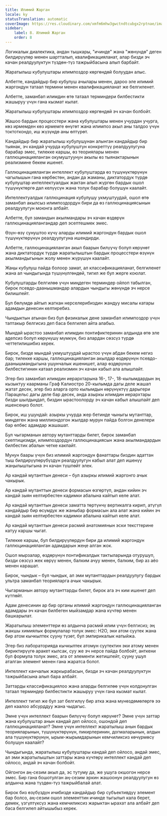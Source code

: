 ```yaml
---
title: Илимий Жарган
locale: ky
statusTranslation: automatic
coverImage: https://res.cloudinary.com/xmfm6mhw3gwctndtcubgx2rptnae/image/upload/v1741354419/small_cover_la_gran_rebelion_28716e29d2.webp
sidebar:
    label: 8. Илимий Жарган
    order: 8
---
```

Логикалык диалектика, андан тышкары, "ичинде" жана "жөнүндө" деген билдирүүлөр менен шартталып, квалификацияланат, алар бизди эч качан реалдуулуктун түздөн-түз тажрыйбасына алып барбайт.

Жаратылыш кубулуштары илимпоздор көргөндөй болуудан алыс.

Албетте, кандайдыр бир кубулуш ачылары менен, дароо эле илимий жаргондун татаал термини менен квалификацияланат же белгиленет.

Албетте, заманбап илимдин өтө татаал терминдери билбестикти жашыруу үчүн гана кызмат кылат.

Жаратылыш кубулуштары илимпоздор көргөндөй эч качан болбойт.

Жашоо бардык процесстери жана кубулуштары менен учурдан учурга, көз ирмемден көз ирмемге өнүгөт жана илимпоз акыл аны талдоо үчүн токтоткондо, иш жүзүндө аны өлтүрөт.

Кандайдыр бир жаратылыш кубулушунан алынган кандайдыр бир тыянак, эч кандай учурда кубулуштун конкреттүү реалдуулугуна барабар эмес, тилекке каршы, өз теориялары менен галлюцинацияланган окумуштуунун акылы өз тыянактарынын реализмине бекем ишенет.

Галлюцинацияланган интеллект кубулуштарда өз түшүнүктөрүнүн чагылышын гана көрбөстөн, андан да жаманы, диктатордук түрдө кубулуштар интеллектуалдык жактан алып жүргөн бардык ошол түшүнүктөргө дал келүүсүн жана толук барабар болушун каалайт.

Интеллектуалдык галлюцинация кубулушу укмуштуудай, ошол өтө заманбап акылсыз илимпоздордун бири да өз галлюцинациясынын реалдуулугун моюнга албайт.

Албетте, бул замандын акылмандары эч качан өздөрүн галлюцинациялангандар деп эсептешмек эмес.

Өзүн-өзү сунуштоо күчү аларды илимий жаргондун бардык ошол түшүнүктөрүнүн реалдуулугуна ишендирди.

Албетте, галлюцинацияланган акыл баарын билүүчү болуп көрүнөт жана диктатордук түрдө жаратылыштын бардык процесстери өзүнүн акылмандыгынын жолу менен жүрүшүн каалайт.

Жаңы кубулуш пайда болоор замат, ал классификацияланат, белгиленет жана ал чындыгында түшүнүлгөндөй, тигил же бул жерге коюлат.

Кубулуштарды белгилөө үчүн миңдеген терминдер ойлоп табылган, бирок псевдо-даанышмандар алардын чындыгы жөнүндө эч нерсе билишпейт.

Бул бөлүмдө айтып жаткан нерселерибиздин жандуу мисалы катары адамдын денесин келтиребиз.

Чындыктын атынан биз бул физикалык дене заманбап илимпоздор үчүн таптакыр белгисиз деп баса белгилеп айта алабыз.

Мындай ырастоо заманбап илимдин понтификтеринин алдында өтө эле адепсиз болуп көрүнүшү мүмкүн, биз алардан сөзсүз түрдө четтетилишибиз керек.

Бирок, бизде мындай укмуштуудай ырастоо үчүн абдан бекем негиз бар; тилекке каршы, галлюцинацияланган акылдар өздөрүнүн псевдо-даанышмандыгына ушунчалык ишенишет, алар өздөрүнүн билбестигинин катаал реализмин эч качан кабыл ала алышпайт.

Эгер биз заманбап илимдин иерархтарына 16-, 17-, 18-кылымдардын эң кызыктуу каарманы Граф Калиостро 20-кылымда дагы деле жашап жатат десек, эгер биз аларга орто кылымдын көрүнүктүү дарыгери Парацельс дагы деле бар десек, анда азыркы илимдин иерархтары бизди шылдыңдап, биздин ырастоолорду эч качан кабыл алышпайт деп ишенсеңиз болот.

Бирок, иш ушундай: азыркы учурда жер бетинде чыныгы мутанттар, миңдеген жана миллиондогон жылдар мурун пайда болгон денелери бар өлбөс адамдар жашашат.

Бул чыгарманын автору мутанттарды билет, бирок заманбап скептицизмди, илимпоздордун галлюцинациясын жана акылмандардын билбестик абалын четке какпайт.

Мунун баары үчүн биз илимий жаргондун фанаттары биздин адаттан тыш билдирүүлөрүбүздүн реалдуулугун кабыл алат деп ишенүү жаңылыштыгына эч качан түшпөйт элек.

Ар кандай мутанттын денеси – бул азыркы илимий жаргонго ачык чакырык.

Ар кандай мутанттын денеси формасын өзгөртүп, андан кийин эч кандай зыян келтирбестен кадимки абалына кайтып келе алат.

Ар кандай мутанттын денеси заматта төртүнчү вертикалга кирип, атүгүл кандайдыр бир өсүмдүк же жаныбар формасын ала алат жана кийин эч кандай зыян келтирбестен кадимки абалына кайтып келе алат.

Ар кандай мутанттын денеси расмий анатомиянын эски тексттерине катуу каршы чыгат.

Тилекке каршы, бул билдирүүлөрдүн бири да илимий жаргондун галлюцинацияланган адамдарын жеңе алган жок.

Ошол мырзалар, өздөрүнүн понтификалдык тактыларында отурушуп, бизди сөзсүз жек көрүү менен, балким ачуу менен, балким, бир аз аёо менен карашат.

Бирок, чындык – бул чындык, ал эми мутанттардын реалдуулугу бардык ультра заманбап теорияларга ачык чакырык.

Чыгарманын автору мутанттарды билет, бирок ага эч ким ишенет деп күтпөйт.

Адам денесинин ар бир органы илимий жаргондун галлюцинацияланган адамдары эч качан билбеген мыйзамдар жана күчтөр менен башкарылат.

Жаратылыш элементтери өз алдынча расмий илим үчүн белгисиз; эң жакшы химиялык формулалар толук эмес: H2O, эки атом суутек жана бир атом кычкылтек сууну түзөт, бул эмпирикалык натыйжа.

Эгер биз лабораторияда кычкылтек атомун суутектин эки атому менен бириктирүүгө аракет кылсак, суу же эч нерсе пайда болбойт, анткени бул формула толук эмес, ага от элементи жетишпейт, сууну ушул аталган элемент менен гана жаратса болот.

Интеллект канчалык жаркырабасын, бизди эч качан реалдуулуктун тажрыйбасына алып бара албайт.

Заттарды классификациялоо жана аларды белгилөө үчүн колдонулган татаал терминдер билбестикти жашыруу үчүн гана кызмат кылат.

Интеллект тигил же бул зат белгилүү бир атка жана мүнөздөмөлөргө ээ деп каалоо абсурддуу жана чыдагыс.

Эмне үчүн интеллект баарын билүүчү болуп көрүнөт? Эмне үчүн заттар жана кубулуштар анын кандай деп ойлосо, ошондой деп галлюцинацияланат? Эмне үчүн интеллект жаратылыш анын бардык теорияларынын, түшүнүктөрүнүн, пикирлеринин, догмаларынын, алдын ала түшүнүктөрүнүн, ырым-жырымдарынын кемчиликсиз көчүрмөсү болушун каалайт?

Чындыгында, жаратылыш кубулуштары кандай деп ойлосо, андай эмес, ал эми жаратылыштын заттары жана күчтөрү интеллект кандай деп ойлосо, андай эч качан болбойт.

Ойгонгон аң-сезим акыл да, эс тутуму да, же ушуга окшогон нерсе эмес. Бир гана бошотулган аң-сезим эркин жашоонун реалдуулугун өз алдынча жана түздөн-түз тажрыйбалай алат.

Бирок биз өзүбүздүн ичибизде кандайдыр бир субъективдүү элемент бар болсо, аң-сезим ошол элементтин ичинде тыгылып кала берет, демек, үзгүлтүксүз жана кемчиликсиз жарыктан ырахат ала албайт деп баса белгилеп айтышыбыз керек.
